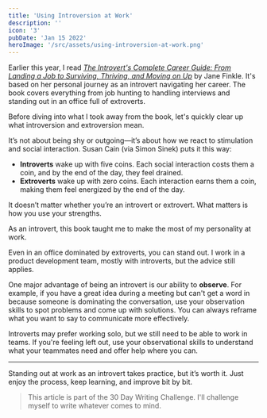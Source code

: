 ```yaml
---
title: 'Using Introversion at Work'
description: ''
icon: '3'
pubDate: 'Jan 15 2022'
heroImage: '/src/assets/using-introversion-at-work.png'
---
```


Earlier this year, I read *[The Introvert's Complete Career Guide: From Landing a Job to Surviving, Thriving, and Moving on Up](https://www.goodreads.com/book/show/40175457-the-introvert-s-complete-career-guide)* by Jane Finkle. It's based on her personal journey as an introvert navigating her career. The book covers everything from job hunting to handling interviews and standing out in an office full of extroverts.

Before diving into what I took away from the book, let's quickly clear up what introversion and extroversion mean.

It’s not about being shy or outgoing—it’s about how we react to stimulation and social interaction. Susan Cain (via Simon Sinek) puts it this way:

- **Introverts** wake up with five coins. Each social interaction costs them a coin, and by the end of the day, they feel drained.
- **Extroverts** wake up with zero coins. Each interaction earns them a coin, making them feel energized by the end of the day.

It doesn’t matter whether you’re an introvert or extrovert. What matters is how you use your strengths.

As an introvert, this book taught me to make the most of my personality at work.

Even in an office dominated by extroverts, you can stand out. I work in a product development team, mostly with introverts, but the advice still applies.

One major advantage of being an introvert is our ability to **observe**. For example, if you have a great idea during a meeting but can't get a word in because someone is dominating the conversation, use your observation skills to spot problems and come up with solutions. You can always reframe what you want to say to communicate more effectively.

Introverts may prefer working solo, but we still need to be able to work in teams. If you're feeling left out, use your observational skills to understand what your teammates need and offer help where you can.

---

Standing out at work as an introvert takes practice, but it’s worth it. Just enjoy the process, keep learning, and improve bit by bit.

> This article is part of the 30 Day Writing Challenge. I'll challenge myself to write whatever comes to mind.
